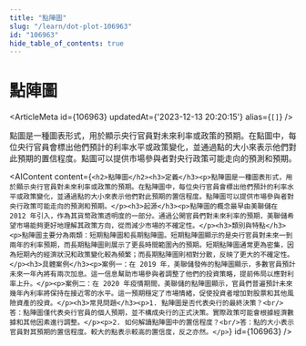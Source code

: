 ```yaml
---
title: "點陣圖"
slug: "/learn/dot-plot-106963"
id: "106963"
hide_table_of_contents: true
---
```



# 點陣圖

<ArticleMeta id={106963} updatedAt={'2023-12-13 20:20:15'} alias={`[]`} />
<div className='border-solid border-b border-t-0 my-4 border-[var(--ifm-color-gray-300)]' />

點圖是一種圖表形式，用於顯示央行官員對未來利率或政策的預期。在點圖中，每位央行官員會標出他們預計的利率水平或政策變化，並通過點的大小來表示他們對此預期的置信程度。點圖可以提供市場參與者對央行政策可能走向的預測和預期。

<AIContent content={`<h2>點陣圖</h2><h3>定義</h3><p>點陣圖是一種圖表形式，用於顯示央行官員對未來利率或政策的預期。在點陣圖中，每位央行官員會標出他們預計的利率水平或政策變化，並通過點的大小來表示他們對此預期的置信程度。點陣圖可以提供市場參與者對央行政策可能走向的預測和預期。</p><h3>起源</h3><p>點陣圖的概念最早由美聯儲在 2012 年引入，作為其貨幣政策透明度的一部分。通過公開官員們對未來利率的預期，美聯儲希望市場能夠更好地理解其政策方向，從而減少市場的不確定性。</p><h3>類別與特點</h3><p>點陣圖主要分為兩類：短期點陣圖和長期點陣圖。短期點陣圖顯示的是央行官員對未來一到兩年的利率預期，而長期點陣圖則展示了更長時間範圍內的預期。短期點陣圖通常更為密集，因為短期內的經濟狀況和政策變化較為頻繁；而長期點陣圖則相對分散，反映了更大的不確定性。</p><h3>具體案例</h3><p>案例一：在 2019 年，美聯儲發佈的點陣圖顯示，多數官員預計未來一年內將有兩次加息。這一信息幫助市場參與者調整了他們的投資策略，提前佈局以應對利率上升。</p><p>案例二：在 2020 年疫情期間，美聯儲的點陣圖顯示，官員們普遍預計未來幾年內利率將保持在接近零的水平。這一預期穩定了市場情緒，促使投資者增加對股票和其他風險資產的投資。</p><h3>常見問題</h3><p>1. 點陣圖是否代表央行的最終決策？<br/>答：點陣圖僅代表央行官員的個人預期，並不構成央行的正式決策。實際政策可能會根據經濟數據和其他因素進行調整。</p><p>2. 如何解讀點陣圖中的置信程度？<br/>答：點的大小表示官員對其預期的置信程度。較大的點表示較高的置信度，反之亦然。</p>`} id={106963} />
